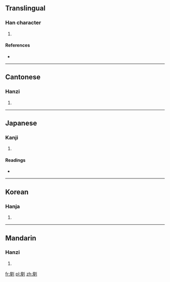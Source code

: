 ==Translingual==

===Han character===
{{Han char|rn=18|rad=刀|as=09|sn=11|four=7220<sub>0</sub>|canj=尸土中弓 (SGLN)}}

# {{defn|Han|sort=刀09}}

====References====
* {{Han ref|kx=0142.180|dkj=02092|dj=0322.040|hdz=10349.090|uh=526D|ud=21101|bh=D46A|bd=54378}}

----

==Cantonese==

===Hanzi===
{{yue-hanzi|jyut=|y=uk1}}

# {{defn|lang=yue|sort=刀09}}

----

==Japanese==

===Kanji===
{{ja-kanji|grade=|rs=刀09}}

# {{defn|lang=ja|sort=刀09}} <!-- line may be deleted if/when POS headers are added -->

====Readings====
* {{ja-readings|on=[[おく]] (oku), [[あく]] (aku)|kun=[[つみする]] (tsumisuru)}}

----

==Korean==

===Hanja===
{{ko-hanja|hangeul=[[옥]], [[악]]|rv=ok, ak|mr=ok, ak}}

# {{defn|lang=ko|sort=刀09}}

----

==Mandarin==

===Hanzi===
{{cmn-hanzi|pin=[[chuāng]] ([[chuang1]]), [[wū]] ([[wu1]])|wg=ch'uang<sup>1</sup>, wu<sup>1</sup>}}

# {{defn|lang=cmn|sort=刀09}}

[[fr:剭]]
[[pl:剭]]
[[zh:剭]]